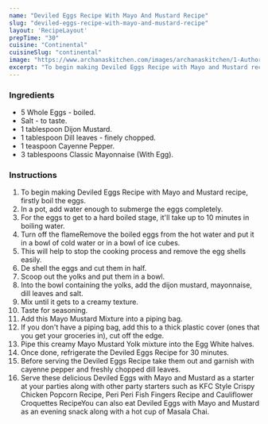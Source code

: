 ---
name: "Deviled Eggs Recipe With Mayo And Mustard Recipe"
slug: "deviled-eggs-recipe-with-mayo-and-mustard-recipe"
layout: 'RecipeLayout'
prepTime: "30"
cuisine: "Continental"
cuisineSlug: "continental"
image: "https://www.archanaskitchen.com/images/archanaskitchen/1-Author/ruby_pathak-yahoo.com/Egg_Devil_with_Mustard_Mayonnaise.jpg"
excerpt: "To begin making Deviled Eggs Recipe with Mayo and Mustard recipe, firstly boil the eggs"
---

### Ingredients

- 5 Whole Eggs - boiled.
- Salt - to taste.
- 1 tablespoon Dijon Mustard.
- 1 tablespoon Dill leaves - finely chopped.
- 1 teaspoon Cayenne Pepper.
- 3 tablespoons Classic Mayonnaise (With Egg).

### Instructions

1. To begin making Deviled Eggs Recipe with Mayo and Mustard recipe, firstly boil the eggs.
1. In a pot, add water enough to submerge the eggs completely.
1. For the eggs to get to a hard boiled stage, it'll take up to 10 minutes in boiling water.
1. Turn off the flameRemove the boiled eggs from the hot water and put it in a bowl of cold water or in a bowl of ice cubes.
1. This will help to stop the cooking process and remove the egg shells easily.
1. De shell the eggs and cut them in half.
1. Scoop out the yolks and put them in a bowl.
1. Into the bowl containing the yolks, add the dijon mustard, mayonnaise, dill leaves and salt.
1. Mix until it gets to a creamy texture.
1. Taste for seasoning.
1. Add this Mayo Mustard Mixture into a piping bag.
1. If you don't have a piping bag, add this to a thick plastic cover (ones that you get your groceries in), cut off the edge.
1. Pipe this creamy Mayo Mustard Yolk mixture into the Egg White halves.
1. Once done, refrigerate the Deviled Eggs Recipe for 30 minutes.
1. Before serving the Deviled Eggs Recipe take them out and garnish with cayenne pepper and freshly chopped dill leaves.
1. Serve these delicious Deviled Eggs with Mayo and Mustard as a starter at your parties along with other party starters such as KFC Style Crispy Chicken Popcorn Recipe, Peri Peri Fish Fingers Recipe and Cauliflower Croquettes RecipeYou can also eat Deviled Eggs with Mayo and Mustard as an evening snack along with a hot cup of Masala Chai.
